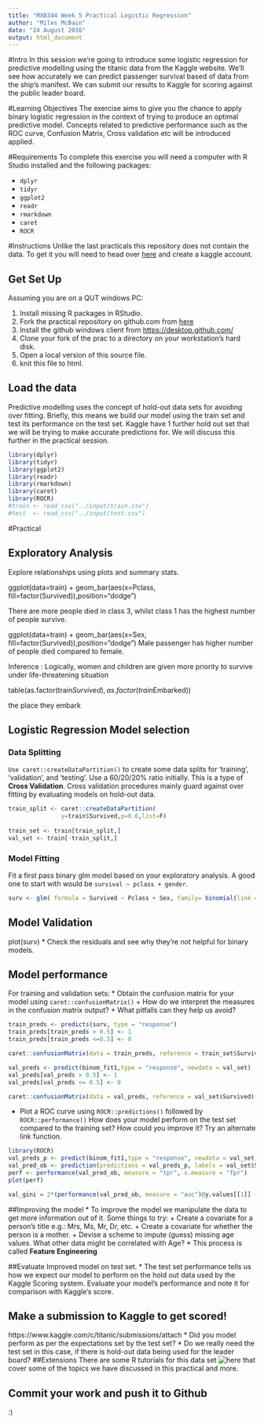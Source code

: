 ```yaml
---
title: "MXB344 Week 5 Practical Logistic Regression"
author: "Miles McBain"
date: "24 August 2016"
output: html_document
---
```


#Intro
In this session we're going to introduce some logistic regression for predictive modelling using the titanic data from the Kaggle website. We'll see how accurately we can predict passenger survival based of data from the ship's manifest. We can submit our results to Kaggle for scoring against the public leader board.

#Learning Objectives
The exercise aims to give you the chance to apply binary logistic regression in the context of trying to produce an optimal predictive model. Concepts related to predictive performance such as the ROC curve, Confusion Matrix, Cross validation etc will be introduced applied.

#Requirements
To complete this exercise you will need a computer with R Studio installed and the following packages:

* `dplyr`
* `tidyr`
* `ggplot2`
* `readr`
* `rmarkdown`
* `caret`
* `ROCR`


#Instructions
Unlike the last practicals this repository does not contain the data. To get it you will need to head over [here](https://www.kaggle.com/c/titanic) and create a kaggle account.

## Get Set Up
Assuming you are on a QUT windows PC:

1. Install missing R packages in RStudio.
2. Fork the practical repository on github.com from [here](https://github.com/MilesMcBain/MXB344_wk5_prac)
3. Install the github windows client from [https://desktop.github.com/](https://desktop.github.com/)
4. Clone your fork of the prac to a directory on your workstation's hard disk.
5. Open a local version of this source file.
7. knit this file to html.



## Load the data
Predictive modelling uses the concept of hold-out data sets for avoiding over fitting. Briefly, this means we build our model using the train set and test its performance on the test set. Kaggle have 1 further hold out set that we will be trying to make accurate predictions for. We will discuss this further in the practical session.

```r

library(dplyr)
library(tidyr)
library(ggplot2)
library(readr)
library(rmarkdown)
library(caret)
library(ROCR)
#train <- read_csv("../input/train.csv")
#test  <- read_csv("../input/test.csv")
```
#Practical

## Exploratory Analysis
Explore relationships using plots and summary stats.

ggplot(data=train) + geom_bar(aes(x=Pclass, fill=factor(Survived)),position="dodge")

There are more people died in class 3, whilst class 1 has the highest number of people survive.

ggplot(data=train) + geom_bar(aes(x=Sex, fill=factor(Survived)),position="dodge")
Male passenger has higher number of people died compared to female. 

Inference : Logically, women and children are given more priority  to survive under life-threatening situation

table(as.factor(train$Survived),as.factor(train$Embarked))

the place they embark 

## Logistic Regression Model selection

### Data Splitting
`Use caret::createDataPartition()` to create some data splits for 'training', 'validation', and 'testing'. Use a 60/20/20% ratio initially. This is a type of  **Cross Validation**. Cross validation procedures mainly guard against over fitting by evaluating models on hold-out data. 

```r
train_split <- caret::createDataPartition(
               y=train$Survived,p=0.6,list=F)
               
train_set <- train[train_split,]  
val_set <- train[-train_split,]
```

### Model Fitting
Fit a first pass binary glm model based on your exploratory analysis. A good one to start with would be `survival ~ pclass + gender`.

```r
surv <- glm( formula = Survived ~ Pclass + Sex, family= binomial(link = "logit"),data=train_set)
```

## Model Validation
plot(surv)
* Check the residuals and see why they're not helpful for binary models.

## Model performance 
For training and validation sets:
* Obtain the confusion matrix for your model using `caret::confusionMatrix()`
  + How do we interpret the measures in the confusion matrix output?
  + What pitfalls can they help us avoid?

```r
train_preds <- predicts(surv, type = "response")
train_preds[train_preds > 0.5] <- 1
train_preds[train_preds <=0.5] <- 0

caret::confusionMatrix(data = train_preds, reference = train_set$Survived)

val_preds <- predict(binom_fit1,type = "response", newdata = val_set)
val_preds[val_preds > 0.5] <- 1
val_preds[val_preds <= 0.5] <- 0

caret::confusionMatrix(data = val_preds, reference = val_set$Survived)
```

* Plot a ROC curve using `ROCR::predictions()` followed by `ROCR::performance()`
How does your model perform on the test set compared to the training set? How could you improve it? Try an alternate link function.

```r
library(ROCR)
val_preds_p <- predict(binom_fit1,type = "response", newdata = val_set)
val_pred_ob <- prediction(predictions = val_preds_p, labels = val_set$Survived)
perf <- performance(val_pred_ob, measure = "tpr", x.measure = "fpr")
plot(perf)

val_gini = 2*(performance(val_pred_ob, measure = "auc")@y.values[[1]] - 0.5)
```

##Improving the model
* To improve the model we manipulate the data to get more information out of it. Some things to try:
    + Create a covariate for a person's title e.g.: Mrs, Ms, Mr, Dr, etc.
    + Create a covariate for whether the person is a mother.
    + Devise a scheme to impute (guess) missing age values. What other data might be correlated with Age?
* This process is called **Feature Engineering**

##Evaluate Improved model on test set.
* The test set performance tells us how we expect our model to perform on the hold out data used by the Kaggle Scoring system. Evaluate your model's performance and note it for comparison with Kaggle's score.

## Make a submission to Kaggle to get scored!
https://www.kaggle.com/c/titanic/submissions/attach
* Did you model perform as per the expectations set by the test set?
* Do we really need the test set in this case, if there is hold-out data being used for the leader board?
##Extensions
There are some R tutorials for this data set ![here](https://www.kaggle.com/c/titanic/details/new-getting-started-with-r) that cover some of the topics we have discussed in this practical and more.

## Commit your work and push it to Github
:)